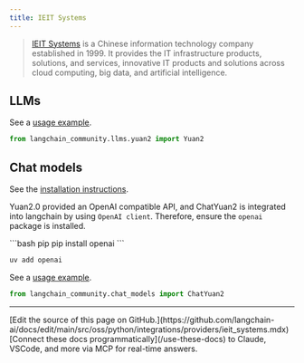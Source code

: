 ```yaml
---
title: IEIT Systems
---
```


>[IEIT Systems](https://en.ieisystem.com/) is a Chinese information technology company
> established in 1999. It provides the IT infrastructure products, solutions,
> and services, innovative IT products and solutions across cloud computing,
> big data, and artificial intelligence.


## LLMs

See a [usage example](/oss/python/integrations/llms/yuan2).

```python
from langchain_community.llms.yuan2 import Yuan2
```

## Chat models

See the [installation instructions](/oss/python/integrations/chat/yuan2/#setting-up-your-api-server).

Yuan2.0 provided an OpenAI compatible API, and ChatYuan2 is integrated into langchain by using `OpenAI client`.
Therefore, ensure the `openai` package is installed.

<CodeGroup>
```bash pip
pip install openai
```

```bash uv
uv add openai
```
</CodeGroup>

See a [usage example](/oss/python/integrations/chat/yuan2).

```python
from langchain_community.chat_models import ChatYuan2
```

---

<Callout icon="pen-to-square" iconType="regular">
    [Edit the source of this page on GitHub.](https://github.com/langchain-ai/docs/edit/main/src/oss/python/integrations/providers/ieit_systems.mdx)
</Callout>
<Tip icon="terminal" iconType="regular">
    [Connect these docs programmatically](/use-these-docs) to Claude, VSCode, and more via MCP for    real-time answers.
</Tip>
